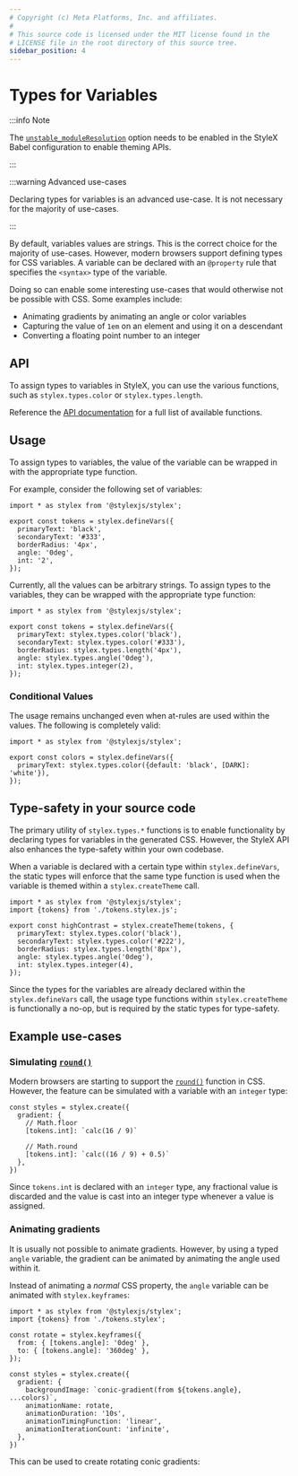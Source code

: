 ```yaml
---
# Copyright (c) Meta Platforms, Inc. and affiliates.
#
# This source code is licensed under the MIT license found in the
# LICENSE file in the root directory of this source tree.
sidebar_position: 4
---
```



# Types for Variables

:::info Note

The [`unstable_moduleResolution`](/docs/api/configuration/babel-plugin/#unstable_moduleresolution)
option needs to be enabled in the StyleX Babel configuration to enable theming APIs.

:::

:::warning Advanced use-cases

Declaring types for variables is an advanced use-case. It is not necessary for
the majority of use-cases.

:::

By default, variables values are strings. This is the correct choice for the
majority of use-cases. However, modern browsers support defining types for CSS
variables. A variable can be declared with an `@property` rule that specifies
the `<syntax>` type of the variable.

Doing so can enable some interesting use-cases that would otherwise not be possible
with CSS. Some examples include:
- Animating gradients by animating an angle or color variables
- Capturing the value of `1em` on an element and using it on a descendant
- Converting a floating point number to an integer

## API

To assign types to variables in StyleX, you can use the various functions, such
as `stylex.types.color` or `stylex.types.length`.

Reference the [API documentation](../../api/javascript/types.mdx) for a full list of available functions.

## Usage

To assign types to variables, the value of the variable can be wrapped in
with the appropriate type function.

For example, consider the following set of variables:

```tsx title="tokens.stylex.js"
import * as stylex from '@stylexjs/stylex';

export const tokens = stylex.defineVars({
  primaryText: 'black',
  secondaryText: '#333',
  borderRadius: '4px',
  angle: '0deg',
  int: '2',
});
```

Currently, all the values can be arbitrary strings. To assign types to the
variables, they can be wrapped with the appropriate type function:

```tsx title="tokens.stylex.js"
import * as stylex from '@stylexjs/stylex';

export const tokens = stylex.defineVars({
  primaryText: stylex.types.color('black'),
  secondaryText: stylex.types.color('#333'),
  borderRadius: stylex.types.length('4px'),
  angle: stylex.types.angle('0deg'),
  int: stylex.types.integer(2),
});
```

### Conditional Values

The usage remains unchanged even when at-rules are used within the values.
The following is completely valid:

```tsx title="tokens.stylex.js"
import * as stylex from '@stylexjs/stylex';

export const colors = stylex.defineVars({
  primaryText: stylex.types.color({default: 'black', [DARK]: 'white'}),
});
```

## Type-safety in your source code

The primary utility of `stylex.types.*` functions is to enable functionality
by declaring types for variables in the generated CSS. However, the StyleX API
also enhances the type-safety within your own codebase.

When a variable is declared with a certain type within `stylex.defineVars`, the
static types will enforce that the same type function is used when the variable
is themed within a `stylex.createTheme` call.


```tsx title="theme.js"
import * as stylex from '@stylexjs/stylex';
import {tokens} from './tokens.stylex.js';

export const highContrast = stylex.createTheme(tokens, {
  primaryText: stylex.types.color('black'),
  secondaryText: stylex.types.color('#222'),
  borderRadius: stylex.types.length('8px'),
  angle: stylex.types.angle('0deg'),
  int: stylex.types.integer(4),
});
```

Since the types for the variables are already declared within the `stylex.defineVars`
call, the usage type functions within `stylex.createTheme` is functionally a no-op, but
is required by the static types for type-safety.

## Example use-cases

### Simulating [`round()`](https://developer.mozilla.org/en-US/docs/Web/CSS/round)

Modern browsers are starting to support
the [`round()`](https://developer.mozilla.org/en-US/docs/Web/CSS/round) function in CSS. 
However, the feature can be simulated with a variable with an `integer` type:

```tsx
const styles = stylex.create({
  gradient: {
    // Math.floor
    [tokens.int]: `calc(16 / 9)`

    // Math.round
    [tokens.int]: `calc((16 / 9) + 0.5)`
  },
})
```

Since `tokens.int` is declared with an `integer` type, any fractional
value is discarded and the value is cast into an integer type whenever
a value is assigned.


### Animating gradients

It is usually not possible to animate gradients. However, by using a typed
`angle` variable, the gradient can be animated by animating the angle used
within it.

Instead of animating a *normal* CSS property, the `angle` variable can be
animated with `stylex.keyframes`:

```tsx
import * as stylex from '@stylexjs/stylex';
import {tokens} from './tokens.stylex';

const rotate = stylex.keyframes({
  from: { [tokens.angle]: '0deg' },
  to: { [tokens.angle]: '360deg' },
});

const styles = stylex.create({
  gradient: {
    backgroundImage: `conic-gradient(from ${tokens.angle}, ...colors)`,
    animationName: rotate,
    animationDuration: '10s',
    animationTimingFunction: 'linear',
    animationIterationCount: 'infinite',
  },
})
```

This can be used to create rotating conic gradients:


<AnimatedGradientBox />
